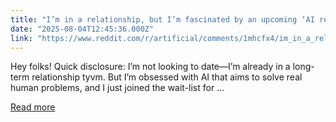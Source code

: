 ```yaml
---
title: "I’m in a relationship, but I’m fascinated by an upcoming ‘AI relationship coach’... thoughts on the tech?"
date: "2025-08-04T12:45:36.000Z"
link: "https://www.reddit.com/r/artificial/comments/1mhcfx4/im_in_a_relationship_but_im_fascinated_by_an/"
---
```


Hey folks! Quick disclosure: I’m not looking to date—I’m already in a long-term relationship tyvm. But I’m obsessed with AI that aims to solve real human problems, and I just joined the wait-list for ...

[Read more](https://www.reddit.com/r/artificial/comments/1mhcfx4/im_in_a_relationship_but_im_fascinated_by_an/)
